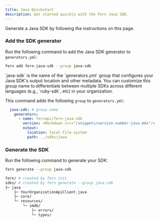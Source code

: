 ```yaml
---
title: Java Quickstart
description: Get started quickly with the Fern Java SDK.
---
```


Generate a Java SDK by following the instructions on this page. 

<Markdown src="/products/sdks/snippets/setup-fern-folder-callout.mdx"/>

<Steps>

<Markdown src="/products/sdks/snippets/pass-fern-check.mdx"/>

### Add the SDK generator

Run the following command to add the Java SDK generator to `generators.yml`:

```bash
fern add fern-java-sdk --group java-sdk
```
<Note>
  `java-sdk` is the name of the `generators.yml` group that configures your Java
  SDK's output location and other metadata. You can customize this group name to
  differentiate between multiple SDKs across different languages (e.g.,
  `ruby-sdk`, etc) in your organization.
</Note>

This command adds the following `group` to `generators.yml`:

```yaml title="generators.yml"
  java-sdk: # group name
    generators:
      - name: fernapi/fern-java-sdk
        version: <Markdown src="/snippets/version-number-java.mdx"/>
        output:
          location: local-file-system
          path: ../sdks/java
```

### Generate the SDK

  Run the following command to generate your SDK:

  ```bash
  fern generate --group java-sdk
  ```

  <Markdown src="/products/sdks/snippets/generate-sdk.mdx"/>

```bash
fern/ # created by fern init
sdks/ # created by fern generate --group java-sdk
├─ java
    ├─ YourOrganizationApiClient.java
    ├─ core/
    └─ resources/
        └─ imdb/
            ├─ errors/
            └─ types/
```
</Steps>
